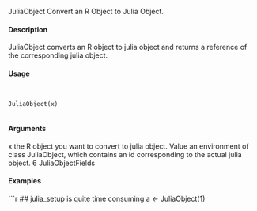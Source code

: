 JuliaObject Convert an R Object to Julia Object.

#### Description

JuliaObject converts an R object to julia object and returns a reference of the corresponding julia
object.

#### Usage
<pre><code>

JuliaObject(x)

</code></pre>
#### Arguments

x the R object you want to convert to julia object.
Value
an environment of class JuliaObject, which contains an id corresponding to the actual julia object.
6 JuliaObjectFields

#### Examples
```r

## julia_setup is quite time consuming
a <- JuliaObject(1)
